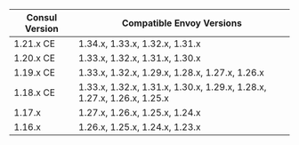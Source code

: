 | Consul Version | Compatible Envoy Versions                                              |
| -------------- | ---------------------------------------------------------------------- |
| 1.21.x CE      | 1.34.x, 1.33.x, 1.32.x, 1.31.x                                         |
| 1.20.x CE      | 1.33.x, 1.32.x, 1.31.x, 1.30.x                                         |
| 1.19.x CE      | 1.33.x, 1.32.x, 1.29.x, 1.28.x, 1.27.x, 1.26.x                         |
| 1.18.x CE      | 1.33.x, 1.32.x, 1.31.x, 1.30.x, 1.29.x, 1.28.x, 1.27.x, 1.26.x, 1.25.x |
| 1.17.x         | 1.27.x, 1.26.x, 1.25.x, 1.24.x                                         |
| 1.16.x         | 1.26.x, 1.25.x, 1.24.x, 1.23.x                                         |
